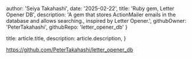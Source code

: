 
  author: 'Seiya Takahashi',
  date: '2025-02-22',
  title: 'Ruby gem, Letter Opener DB',
  description:
    'A gem that stores ActionMailer emails in the database and allows searching., inspired by Letter Opener.',
  githubOwner: 'PeterTakahashi',
  githubRepo: 'letter_opener_db'
}

  title: article.title,
  description: article.description,
}


https://github.com/PeterTakahashi/letter_opener_db